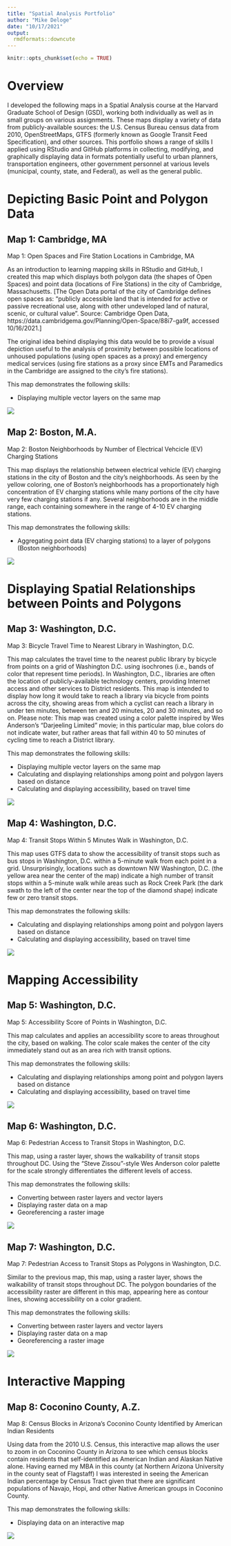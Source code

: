 ---
title: "Spatial Analysis Portfolio"
author: "Mike Deloge"
date: "10/17/2021"
output: 
  rmdformats::downcute
---

```{r setup, include=FALSE}
knitr::opts_chunk$set(echo = TRUE)
```

# Overview
I developed the following maps in a Spatial Analysis course at the Harvard Graduate School of Design (GSD), working both individually as well as in small groups on various assignments. These maps display a variety of data from publicly-available sources: the U.S. Census Bureau census data from 2010, OpenStreetMaps, GTFS (formerly known as Google Transit Feed Specification), and other sources. This portfolio shows a range of skills I applied using RStudio and GitHub platforms in collecting, modifying, and graphically displaying data in formats potentially useful to urban planners, transportation engineers, other government personnel at various levels (municipal, county, state, and Federal), as well as the general public.


# Depicting Basic Point and Polygon Data
## Map 1: Cambridge, MA
Map 1: Open Spaces and Fire Station Locations in Cambridge, MA

As an introduction to learning mapping skills in RStudio and GitHub, I created this map which displays both polygon data (the shapes of Open Spaces) and point data (locations of Fire Stations) in the city of Cambridge, Massachusetts. [The Open Data portal of the city of Cambridge defines open spaces as: “publicly accessible land that is intended for active or passive recreational use, along with other undeveloped land of natural, scenic, or cultural value”. Source: Cambridge Open Data, https://data.cambridgema.gov/Planning/Open-Space/88i7-ga9f, accessed 10/16/2021.]

The original idea behind displaying this data would be to provide a visual depiction useful to the analysis of proximity between possible locations of unhoused populations (using open spaces as a proxy) and emergency medical services (using fire stations as a proxy since EMTs and Paramedics in the Cambridge are assigned to the city’s fire stations).

This map demonstrates the following skills:

* Displaying multiple vector layers on the same map

[![](thumbnails/Map1.PNG)](https://mdeloge9.github.io/portfolio/fullsize/Map1.pdf){target="_blank"}

## Map 2: Boston, M.A.
Map 2: Boston Neighborhoods by Number of Electrical Vehcicle (EV) Charging Stations

This map displays the relationship between electrical vehicle (EV) charging stations in the city of Boston and the city’s neighborhoods. As seen by the yellow coloring, one of Boston’s neighborhoods has a proportionately high concentration of EV charging stations while many portions of the city have very few charging stations if any. Several neighborhoods are in the middle range, each containing somewhere in the range of 4-10 EV charging stations.

This map demonstrates the following skills: 

* Aggregating point data (EV charging stations) to a layer of polygons (Boston neighborhoods)

[![](thumbnails/Map2.png)](https://mdeloge9.github.io/portfolio/fullsize/Map2.pdf){target="_blank"}


# Displaying Spatial Relationships between Points and Polygons
## Map 3: Washington, D.C.
Map 3: Bicycle Travel Time to Nearest Library in Washington, D.C.

This map calculates the travel time to the nearest public library by bicycle from points on a grid of Washington D.C. using isochrones (i.e., bands of color that represent time periods). In Washington, D.C., libraries are often the location of publicly-available technology centers, providing Internet access and other services to District residents. This map is intended to display how long it would take to reach a library via bicycle from points across the city, showing areas from which a cyclist can reach a library in under ten minutes, between ten and 20 minutes, 20 and 30 minutes, and so on. Please note: This map was created using a color palette inspired by Wes Anderson’s “Darjeeling Limited” movie; in this particular map, blue colors do not indicate water, but rather areas that fall within 40 to 50 minutes of cycling time to reach a District library.

This map demonstrates the following skills: 

* Displaying multiple vector layers on the same map
* Calculating and displaying relationships among point and polygon layers based on distance
* Calculating and displaying accessibility, based on travel time

[![](thumbnails/Map3.png)](https://mdeloge9.github.io/portfolio/fullsize/Map3.pdf){target="_blank"}

## Map 4: Washington, D.C.
Map 4: Transit Stops Within 5 Minutes Walk in Washington, D.C.

This map uses GTFS data to show the accessibility of transit stops such as bus stops in Washington, D.C. within a 5-minute walk from each point in a grid. Unsurprisingly, locations such as downtown NW Washington, D.C. (the yellow area near the center of the map) indicate a high number of transit stops within a 5-minute walk while areas such as Rock Creek Park (the dark swath to the left of the center near the top of the diamond shape) indicate few or zero transit stops.

This map demonstrates the following skills: 

* Calculating and displaying relationships among point and polygon layers based on distance
* Calculating and displaying accessibility, based on travel time

[![](thumbnails/Map4.png)](https://mdeloge9.github.io/portfolio/fullsize/Map4.pdf){target="_blank"}


# Mapping Accessibility
## Map 5: Washington, D.C.
Map 5: Accessibility Score of Points in Washington, D.C.

This map calculates and applies an accessibility score to areas throughout the city, based on walking. The color scale makes the center of the city immediately stand out as an area rich with transit options.

This map demonstrates the following skills: 

* Calculating and displaying relationships among point and polygon layers based on distance
* Calculating and displaying accessibility, based on travel time

[![](thumbnails/Map5.png)](https://mdeloge9.github.io/portfolio/fullsize/Map5.pdf){target="_blank"}

## Map 6: Washington, D.C. 
Map 6: Pedestrian Access to Transit Stops in Washington, D.C.

This map, using a raster layer, shows the walkability of transit stops throughout DC. Using the "Steve Zissou"-style Wes Anderson color palette for the scale strongly differentiates the different levels of access.

This map demonstrates the following skills: 

* Converting between raster layers and vector layers
* Displaying raster data on a map
* Georeferencing a raster image

[![](thumbnails/Map6.png)](https://mdeloge9.github.io/portfolio/fullsize/Map6.pdf){target="_blank"}

## Map 7: Washington, D.C.
Map 7: Pedestrian Access to Transit Stops as Polygons in Washington, D.C.

Similar to the previous map, this map, using a raster layer, shows the walkability of transit stops throughout DC. The polygon boundaries of the accessibility raster are different in this map, appearing here as contour lines, showing accessibility on a color gradient.

This map demonstrates the following skills: 

* Converting between raster layers and vector layers
* Displaying raster data on a map
* Georeferencing a raster image

[![](thumbnails/Map7.png)](https://mdeloge9.github.io/portfolio/fullsize/Map7.pdf){target="_blank"}


# Interactive Mapping
## Map 8: Coconino County, A.Z.
Map 8: Census Blocks in Arizona’s Coconino County Identified by American Indian Residents

Using data from the 2010 U.S. Census, this interactive map allows the user to zoom in on Coconino County in Arizona to see which census blocks contain residents that self-identified as American Indian and Alaskan Native alone. Having earned my MBA in this county (at Northern Arizona University in the county seat of Flagstaff) I was interested in seeing the American Indian percentage by Census Tract given that there are significant populations of Navajo, Hopi, and other Native American groups in Coconino County.

This map demonstrates the following skills: 

* Displaying data on an interactive map

[![](thumbnails/Map8.png)](https://mdeloge9.github.io/portfolio/fullsize/Map8.html){target="_blank"}


